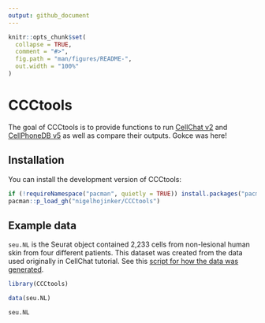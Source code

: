 ---
output: github_document
---

<!-- README.md is generated from README.Rmd. Please edit that file -->

```{r, include = FALSE}
knitr::opts_chunk$set(
  collapse = TRUE,
  comment = "#>",
  fig.path = "man/figures/README-",
  out.width = "100%"
)
```

# CCCtools

<!-- badges: start -->
<!-- badges: end -->

The goal of CCCtools is to provide functions to run [CellChat v2](https://github.com/jinworks/CellChat) and [CellPhoneDB v5](https://github.com/ventolab/CellphoneDB/tree/master) as well as compare their outputs. Gokce was here!

## Installation

You can install the development version of CCCtools:

```{r, eval=FALSE}
if (!requireNamespace("pacman", quietly = TRUE)) install.packages("pacman")
pacman::p_load_gh("nigelhojinker/CCCtools")
```


## Example data

`seu.NL` is the Seurat object contained 2,233 cells from non-lesional human skin from four different patients. This dataset was created from the data used originally in CellChat tutorial. See this [script for how the data was generated](data-raw/demo_data.md).

```{r example}
library(CCCtools)

data(seu.NL)

seu.NL
```


